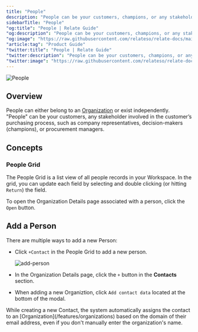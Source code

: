 ```yaml
---
title: "People"
description: "People can be your customers, champions, or any stakeholders that contribute to the buying process."
sidebarTitle: "People"
"og:title": "People | Relate Guide"
"og:description": "People can be your customers, champions, or any stakeholders that contribute to the buying process."
"og:image": "https://raw.githubusercontent.com/relateso/relate-docs/main/docs/images/features/people.png"
"article:tag": "Product Guide"
"twitter:title": "People | Relate Guide"
"twitter:description": "People can be your customers, champions, or any stakeholders that contribute to the buying process."
"twitter:image": "https://raw.githubusercontent.com/relateso/relate-docs/main/docs/images/features/people.png"
---
```


![People](/images/features/people.png/)

## Overview

People can either belong to an [Organization](/features/organizations/) or exist independently. "People" can be your customers, any stakeholder involved in the customer’s purchasing process, such as company representatives, decision-makers (champions), or procurement managers.

## Concepts

### People Grid
The People Grid is a list view of all people records in your Workspace. In the grid, you can update each field by selecting and double clicking (or hitting `Return`) the field.

To open the Organization Details page associated with a person, click the `Open` button.

## Add a Person
There are multiple ways to add a new Person:

- Click `+Contact` in the People Grid to add a new person.

   ![add-person](/images/features/add-person.png)

- In the Organization Details page, click the `+` button in the **Contacts** section.

- When adding a new Organiztion, click `Add contact data` located at the bottom of the modal.

<Tip>
  While creating a new Contact, the system automatically assigns the contact to an [Organization](/features/organizations) based on the domain of their email address, even if you don't manually enter the organization's name.
</Tip>
